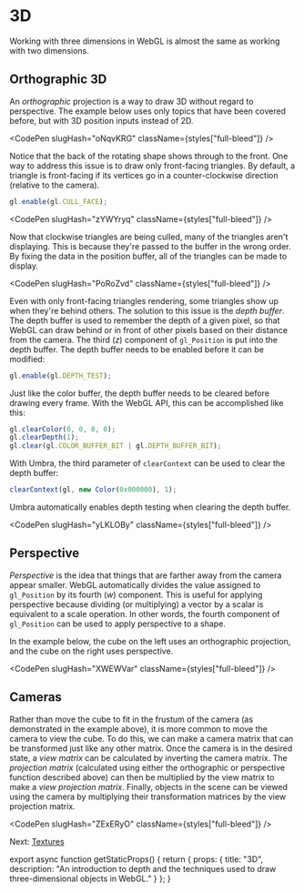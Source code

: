 
# 3D

Working with three dimensions in WebGL is almost the same as working with two dimensions.

## Orthographic 3D

An *orthographic* projection is a way to draw 3D without regard to perspective.
The example below uses only topics that have been covered before, but with 3D position inputs instead of 2D.

<CodePen slugHash="oNqvKRG" className={styles["full-bleed"]} />

Notice that the back of the rotating shape shows through to the front.
One way to address this issue is to draw only front-facing triangles.
By default, a triangle is front-facing if its vertices go in a counter-clockwise direction (relative to the camera).

```js
gl.enable(gl.CULL_FACE);
```

<CodePen slugHash="zYWYryq" className={styles["full-bleed"]} />

Now that clockwise triangles are being culled, many of the triangles aren't displaying.
This is because they're passed to the buffer in the wrong order.
By fixing the data in the position buffer, all of the triangles can be made to display.

<CodePen slugHash="PoRoZvd" className={styles["full-bleed"]} />

Even with only front-facing triangles rendering, some triangles show up when they're behind others.
The solution to this issue is the *depth buffer*.
The depth buffer is used to remember the depth of a given pixel, so that WebGL can draw behind or in front of other pixels based on their distance from the camera.
The third ($z$) component of `gl_Position` is put into the depth buffer.
The depth buffer needs to be enabled before it can be modified:

```js
gl.enable(gl.DEPTH_TEST);
```

Just like the color buffer, the depth buffer needs to be cleared before drawing every frame.
With the WebGL API, this can be accomplished like this:

```js
gl.clearColor(0, 0, 0, 0);
gl.clearDepth(1);
gl.clear(gl.COLOR_BUFFER_BIT | gl.DEPTH_BUFFER_BIT);
```

With Umbra, the third parameter of `clearContext` can be used to clear the depth buffer:

```js
clearContext(gl, new Color(0x000000), 1);
```

Umbra automatically enables depth testing when clearing the depth buffer.

<CodePen slugHash="yLKLOBy" className={styles["full-bleed"]} />

## Perspective

*Perspective* is the idea that things that are farther away from the camera appear smaller.
WebGL automatically divides the value assigned to `gl_Position` by its fourth ($w$) component.
This is useful for applying perspective because dividing (or multiplying) a vector by a scalar is equivalent to a scale operation.
In other words, the fourth component of `gl_Position` can be used to apply perspective to a shape.

In the example below, the cube on the left uses an orthographic projection, and the cube on the right uses perspective.

<CodePen slugHash="XWEWVar" className={styles["full-bleed"]} />

## Cameras

Rather than move the cube to fit in the frustum of the camera (as demonstrated in the example above), it is more common to move the camera to view the cube.
To do this, we can make a camera matrix that can be transformed just like any other matrix.
Once the camera is in the desired state, a *view matrix* can be calculated by inverting the camera matrix.
The *projection matrix* (calculated using either the orthographic or perspective function described above) can then be multiplied by the view matrix to make a *view projection matrix*.
Finally, objects in the scene can be viewed using the camera by multiplying their transformation matrices by the view projection matrix.

<CodePen slugHash="ZExERyO" className={styles["full-bleed"]} />

Next: [Textures](/webgl/textures)


export async function getStaticProps() {
  return {
    props: {
      title: "3D",
      description: "An introduction to depth and the techniques used to draw three-dimensional objects in WebGL."
    }
  };
}
